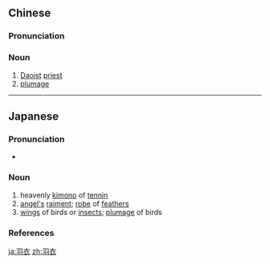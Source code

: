 ==Chinese==
{{zh-forms}}

===Pronunciation===
{{zh-pron
|m=yǔyī
|cat=n
}}

===Noun===
{{zh-noun}}

# [[Daoist]] [[priest]]
# [[plumage]]

----

==Japanese==
{{wikipedia|hagoromo}}
{{ja-kanjitab|は|ころも|k2=ごろも|yomi=k|r=y}}

===Pronunciation===
* {{ja-pron|はごろも|y=k|acc=0|acc_ref=NHK}}

===Noun===
{{ja-noun|はごろも}}

# heavenly [[kimono]] of [[tennin]]
# [[angel|angel's]] [[raiment]]; [[robe]] of [[feather]]s
# [[wing]]s of birds or [[insect]]s; [[plumage]] of birds

===References===
<references/>

[[ja:羽衣]]
[[zh:羽衣]]